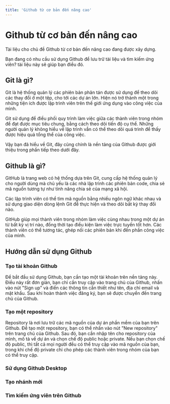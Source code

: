 ```yaml
---
title: 'Github từ cơ bản đến nâng cao'
---
```



# Github từ cơ bản đến nâng cao

<Callout type="warning">
  Tài liệu cho chủ đề Github từ cơ bản đến nâng cao đang được xây dựng.
</Callout>

Bạn đang có nhu cầu sử dụng Github để lưu trữ tài liệu và tìm kiếm ứng viên? tài liệu này sẽ giúp bạn điều đó.

## Git là gì?

Git là hệ thống quản lý các phiên bản phân tán được sử dụng để theo dõi các thay đổi ở một tệp, cho tới các dự án lớn. Hiện nó trở thành một trong những tiện ích được lập trình viên trên thế giới ứng dụng vào công việc của mình.

Git sử dụng để điều phối quy trình làm việc giữa các thành viên trong nhóm để đạt được mục tiêu chung, bằng cách theo dõi tiến độ cụ thể. Những người quản lý không hiểu về lập trình vẫn có thể theo dõi quá trình để thấy được hiệu quả tổng thể của công việc.

Vậy bạn đã hiểu về Git, đây cũng chính là nền tảng của Github được giới thiệu trong phần tiếp theo dưới đây.

## Github là gì?

GitHub là trang web có hệ thống dựa trên Git, cung cấp hệ thống quản lý cho người dùng mà chủ yếu là các nhà lập trình các phiên bản code, chia sẻ mã nguồn tương tự như tính năng chia sẻ của mạng xã hội.

Các lập trình viên có thể tìm mã nguồn bằng nhiều ngôn ngữ khác nhau và sử dụng giao diện dòng lệnh Git để thực hiện và theo dõi bất kỳ thay đổi nào.

GitHub giúp mọi thành viên trong nhóm làm việc cùng nhau trong một dự án từ bất kỳ vị trí nào, đồng thời tạo điều kiện làm việc trực tuyến tốt hơn. Các thành viên có thể tương tác, ghép nối các phiên bản khi đến phần công việc của mình.

## Hướng dẫn sử dụng Github

### Tạo tài khoản Github

Để bắt đầu sử dụng Github, bạn cần tạo một tài khoản trên nền tảng này. Điều này rất đơn giản, bạn chỉ cần truy cập vào trang chủ của Github, nhấn vào nút "Sign up" và điền các thông tin cần thiết như tên, địa chỉ email và mật khẩu. Sau khi hoàn thành việc đăng ký, bạn sẽ được chuyển đến trang chủ của Github.

### Tạo một repository

Repository là nơi lưu trữ các mã nguồn của dự án phần mềm của bạn trên Github. Để tạo một repository, bạn có thể nhấn vào nút "New repository" trên trang chủ của Github. Sau đó, bạn cần nhập tên cho repository của mình, mô tả về dự án và chọn chế độ public hoặc private. Nếu bạn chọn chế độ public, thì tất cả mọi người đều có thể truy cập vào mã nguồn của bạn, trong khi chế độ private chỉ cho phép các thành viên trong nhóm của bạn có thể truy cập.

### Sử dụng Github Desktop

### Tạo nhánh mới

### Tìm kiếm ứng viên trên Github
